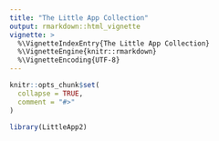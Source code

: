 ```yaml
---
title: "The Little App Collection"
output: rmarkdown::html_vignette
vignette: >
  %\VignetteIndexEntry{The Little App Collection}
  %\VignetteEngine{knitr::rmarkdown}
  %\VignetteEncoding{UTF-8}
---
```


```r
knitr::opts_chunk$set(
  collapse = TRUE,
  comment = "#>"
)
```

```r
library(LittleApp2)
```
